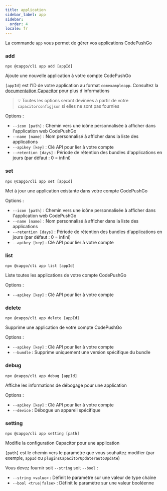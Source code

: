 ```yaml
---
title: application
sidebar_label: app
sidebar:
  order: 4
locale: fr
---
```


La commande `app` vous permet de gérer vos applications CodePushGo

### add

`npx @capgo/cli app add [appId]`

Ajoute une nouvelle application à votre compte CodePushGo

`[appId]` est l'ID de votre application au format `comexampleapp`. Consultez la [documentation Capacitor](https://capacitorjs.com/docs/cli/commands/init/) pour plus d'informations

> 💡 Toutes les options seront devinées à partir de votre `capacitorconfigjson` si elles ne sont pas fournies

Options :

- `--icon [path]` : Chemin vers une icône personnalisée à afficher dans l'application web CodePushGo
- `--name [name]` : Nom personnalisé à afficher dans la liste des applications
- `--apikey [key]` : Clé API pour lier à votre compte
- `--retention [days]` : Période de rétention des bundles d'applications en jours (par défaut : 0 = infini)

### set

`npx @capgo/cli app set [appId]`

Met à jour une application existante dans votre compte CodePushGo

Options :

- `--icon [path]` : Chemin vers une icône personnalisée à afficher dans l'application web CodePushGo
- `--name [name]` : Nom personnalisé à afficher dans la liste des applications
- `--retention [days]` : Période de rétention des bundles d'applications en jours (par défaut : 0 = infini)
- `--apikey [key]` : Clé API pour lier à votre compte

### list

`npx @capgo/cli app list [appId]`

Liste toutes les applications de votre compte CodePushGo

Options :

- `--apikey [key]` : Clé API pour lier à votre compte

### delete

`npx @capgo/cli app delete [appId]`

Supprime une application de votre compte CodePushGo

Options :

- `--apikey [key]` : Clé API pour lier à votre compte
- `--bundle` : Supprime uniquement une version spécifique du bundle

### debug

`npx @capgo/cli app debug [appId]`

Affiche les informations de débogage pour une application

Options :

- `--apikey [key]` : Clé API pour lier à votre compte
- `--device` : Débogue un appareil spécifique

### setting

`npx @capgo/cli app setting [path]`

Modifie la configuration Capacitor pour une application

`[path]` est le chemin vers le paramètre que vous souhaitez modifier (par exemple, `appId` ou `pluginsCapacitorUpdaterautoUpdate`)

Vous devez fournir soit `--string` soit `--bool` :

- `--string <value>` : Définit le paramètre sur une valeur de type chaîne
- `--bool <true|false>` : Définit le paramètre sur une valeur booléenne